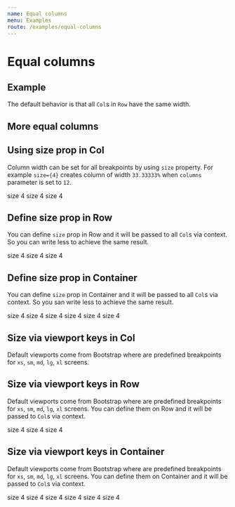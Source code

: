 ```yaml
---
name: Equal columns
menu: Examples
route: /examples/equal-columns
---
```



# Equal columns

## Example

The default behavior is that all `Col`s in `Row` have the same width.

<Playground>
  <ThemeProvider theme={theme}>
    <Container
      colCss={`
        background-color: #e0e0eb;
        border: 1px solid #b3b3cc;
        padding: 20px;
      `}
    >
      <Row>
        <Col />
        <Col />
        <Col />
      </Row>
    </Container>
  </ThemeProvider>
</Playground>

## More equal columns

<Playground>
  <ThemeProvider theme={theme}>
    <Container
      colCss={`
        background-color: #e0e0eb;
        border: 1px solid #b3b3cc;
        padding: 20px;
      `}
    >
      <Row>
        <Col />
        <Col />
      </Row>
      <Row>
        <Col />
        <Col />
        <Col />
        <Col />
      </Row>
      <Row>
        <Col />
        <Col />
        <Col />
        <Col />
        <Col />
        <Col />
        <Col />
        <Col />
      </Row>
    </Container>
  </ThemeProvider>
</Playground>

## Using size prop in Col

Column width can be set for all breakpoints by using `size` property.
For example `size={4}` creates column of width `33.33333%` when `columns`
parameter is set to `12`.

<Playground>
  <ThemeProvider theme={theme}>
    <Container
      colCss={`
        background-color: #e0e0eb;
        border: 1px solid #b3b3cc;
        padding: 20px;
      `}
    >
      <Row>
        <Col size={4}>size 4</Col>
        <Col size={4}>size 4</Col>
        <Col size={4}>size 4</Col>
      </Row>
    </Container>
  </ThemeProvider>
</Playground>

## Define size prop in Row

You can define `size` prop in Row and it will be passed to all
`Col`s via context. So you can write less to achieve the same
result.

<Playground>
  <ThemeProvider theme={theme}>
    <Container
      colCss={`
        background-color: #e0e0eb;
        border: 1px solid #b3b3cc;
        padding: 20px;
      `}
    >
      <Row size={4}>
        <Col>size 4</Col>
        <Col>size 4</Col>
        <Col>size 4</Col>
      </Row>
    </Container>
  </ThemeProvider>
</Playground>

## Define size prop in Container

You can define `size` prop in Container and it will be passed to all
`Col`s via context. So you san write less to achieve the same
result.

<Playground>
  <ThemeProvider theme={theme}>
    <Container
      size={4}
      colCss={`
        background-color: #e0e0eb;
        border: 1px solid #b3b3cc;
        padding: 20px;
      `}
    >
      <Row>
        <Col>size 4</Col>
        <Col>size 4</Col>
        <Col>size 4</Col>
      </Row>
      <Row>
        <Col>size 4</Col>
        <Col>size 4</Col>
        <Col>size 4</Col>
      </Row>
    </Container>
  </ThemeProvider>
</Playground>

## Size via viewport keys in Col

Default viewports come from Bootstrap where are predefined
breakpoints for `xs`, `sm`, `md`, `lg`, `xl` screens.

<Playground>
  <ThemeProvider theme={theme}>
    <Container
      colCss={`
        background-color: #e0e0eb;
        border: 1px solid #b3b3cc;
        padding: 20px;
      `}
    >
      <Row>
        <Col xs={4} sm={4} md={4} lg={4} xl={4} />
        <Col xs={4} sm={4} md={4} lg={4} xl={4} />
        <Col xs={4} sm={4} md={4} lg={4} xl={4} />
      </Row>
    </Container>
  </ThemeProvider>
</Playground>

## Size via viewport keys in Row

Default viewports come from Bootstrap where are predefined
breakpoints for `xs`, `sm`, `md`, `lg`, `xl` screens. You
can define them on Row and it will be passed to `Col`s
via context.

<Playground>
  <ThemeProvider theme={theme}>
    <Container
      colCss={`
        background-color: #e0e0eb;
        border: 1px solid #b3b3cc;
        padding: 20px;
      `}
    >
      <Row xs={4} sm={4} md={4} lg={4} xl={4}>
        <Col>size 4</Col>
        <Col>size 4</Col>
        <Col>size 4</Col>
      </Row>
    </Container>
  </ThemeProvider>
</Playground>

## Size via viewport keys in Container

Default viewports come from Bootstrap where are predefined
breakpoints for `xs`, `sm`, `md`, `lg`, `xl` screens. You
can define them on Container and it will be passed to `Col`s
via context.

<Playground>
  <ThemeProvider theme={theme}>
    <Container
      xs={4}
      sm={4}
      md={4}
      lg={4}
      xl={4}
      colCss={`
        background-color: #e0e0eb;
        border: 1px solid #b3b3cc;
        padding: 20px;
      `}
    >
      <Row>
        <Col>size 4</Col>
        <Col>size 4</Col>
        <Col>size 4</Col>
      </Row>
      <Row>
        <Col>size 4</Col>
        <Col>size 4</Col>
        <Col>size 4</Col>
      </Row>
    </Container>
  </ThemeProvider>
</Playground>
